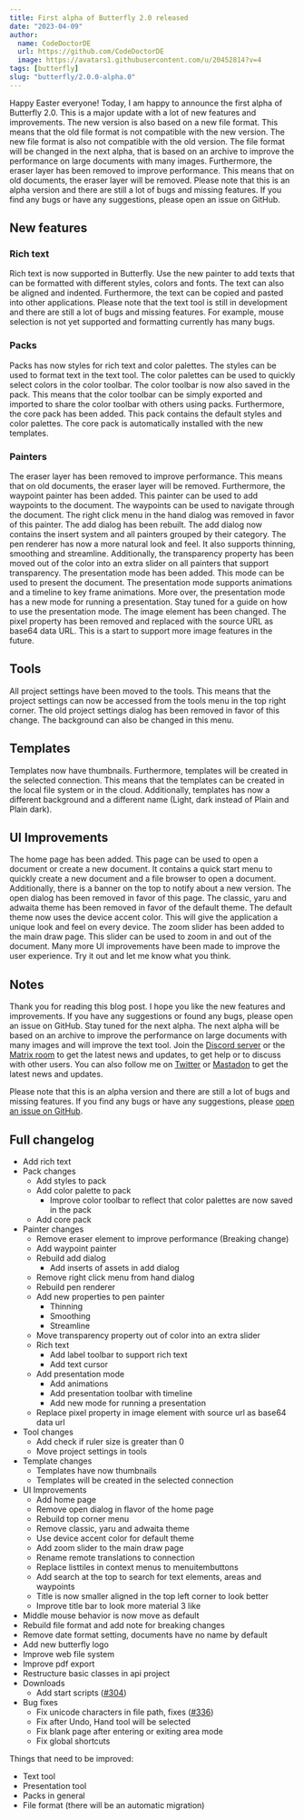 ```yaml
---
title: First alpha of Butterfly 2.0 released
date: "2023-04-09"
author:
  name: CodeDoctorDE
  url: https://github.com/CodeDoctorDE
  image: https://avatars1.githubusercontent.com/u/20452814?v=4
tags: [butterfly]
slug: "butterfly/2.0.0-alpha.0"
---
```


Happy Easter everyone!
Today, I am happy to announce the first alpha of Butterfly 2.0. This is a major update with a lot of new features and improvements. The new version is also based on a new file format. This means that the old file format is not compatible with the new version. The new file format is also not compatible with the old version. The file format will be changed in the next alpha, that is based on an archive to improve the performance on large documents with many images.
Furthermore, the eraser layer has been removed to improve performance. This means that on old documents, the eraser layer will be removed.
Please note that this is an alpha version and there are still a lot of bugs and missing features. If you find any bugs or have any suggestions, please open an issue on GitHub.

## New features

### Rich text

Rich text is now supported in Butterfly. Use the new painter to add texts that can be formatted with different styles, colors and fonts. The text can also be aligned and indented. Furthermore, the text can be copied and pasted into other applications.
Please note that the text tool is still in development and there are still a lot of bugs and missing features. For example, mouse selection is not yet supported and formatting currently has many bugs.

### Packs

Packs has now styles for rich text and color palettes. The styles can be used to format text in the text tool. The color palettes can be used to quickly select colors in the color toolbar. The color toolbar is now also saved in the pack. This means that the color toolbar can be simply exported and imported to share the color toolbar with others using packs.
Furthermore, the core pack has been added. This pack contains the default styles and color palettes. The core pack is automatically installed with the new templates.

### Painters

The eraser layer has been removed to improve performance. This means that on old documents, the eraser layer will be removed.
Furthermore, the waypoint painter has been added. This painter can be used to add waypoints to the document. The waypoints can be used to navigate through the document. The right click menu in the hand dialog was removed in favor of this painter.
The add dialog has been rebuilt. The add dialog now contains the insert system and all painters grouped by their category.
The pen renderer has now a more natural look and feel. It also supports thinning, smoothing and streamline.
Additionally, the transparency property has been moved out of the color into an extra slider on all painters that support transparency.
The presentation mode has been added. This mode can be used to present the document. The presentation mode supports animations and a timeline to key frame animations. More over, the presentation mode has a new mode for running a presentation. Stay tuned for a guide on how to use the presentation mode.
The image element has been changed. The pixel property has been removed and replaced with the source URL as base64 data URL. This is a start to support more image features in the future.

## Tools

All project settings have been moved to the tools. This means that the project settings can now be accessed from the tools menu in the top right corner. The old project settings dialog has been removed in favor of this change. The background can also be changed in this menu.

## Templates

Templates now have thumbnails. Furthermore, templates will be created in the selected connection. This means that the templates can be created in the local file system or in the cloud.
Additionally, templates has now a different background and a different name (Light, dark instead of Plain and Plain dark).

## UI Improvements

The home page has been added. This page can be used to open a document or create a new document.
It contains a quick start menu to quickly create a new document and a file browser to open a document. Additionally, there is a banner on the top to notify about a new version.
The open dialog has been removed in favor of this page.
The classic, yaru and adwaita theme has been removed in favor of the default theme. The default theme now uses the device accent color. This will give the application a unique look and feel on every device.
The zoom slider has been added to the main draw page. This slider can be used to zoom in and out of the document.
Many more UI improvements have been made to improve the user experience. Try it out and let me know what you think.

## Notes

Thank you for reading this blog post. I hope you like the new features and improvements. If you have any suggestions or found any bugs, please open an issue on GitHub. Stay tuned for the next alpha. The next alpha will be based on an archive to improve the performance on large documents with many images and will improve the text tool. Join the [Discord server](https://linwood.dev/discord) or the [Matrix room](https://linwood.dev/matrix) to get the latest news and updates, to get help or to discuss with other users. You can also follow me on [Twitter](https://twitter.com/LinwoodDev) or [Mastadon](https://floss.social/@Linwood) to get the latest news and updates.

Please note that this is an alpha version and there are still a lot of bugs and missing features. If you find any bugs or have any suggestions, please [open an issue on GitHub](https://github.com/LinwoodDev/butterfly/issues/new/choose).

## Full changelog

* Add rich text
* Pack changes
  * Add styles to pack
  * Add color palette to pack
    * Improve color toolbar to reflect that color palettes are now saved in the pack
  * Add core pack
* Painter changes
  * Remove eraser element to improve performance (Breaking change)
  * Add waypoint painter
  * Rebuild add dialog
    * Add inserts of assets in add dialog
  * Remove right click menu from hand dialog
  * Rebuild pen renderer
  * Add new properties to pen painter
    * Thinning
    * Smoothing
    * Streamline
  * Move transparency property out of color into an extra slider
  * Rich text
    * Add label toolbar to support rich text
    * Add text cursor
  * Add presentation mode
    * Add animations
    * Add presentation toolbar with timeline
    * Add new mode for running a presentation
  * Replace pixel property in image element with source url as base64 data url
* Tool changes
  * Add check if ruler size is greater than 0
  * Move project settings in tools
* Template changes
  * Templates have now thumbnails
  * Templates will be created in the selected connection
* UI Improvements
  * Add home page
  * Remove open dialog in flavor of the home page
  * Rebuild top corner menu
  * Remove classic, yaru and adwaita theme
  * Use device accent color for default theme
  * Add zoom slider to the main draw page
  * Rename remote translations to connection
  * Replace listtiles in context menus to menuitembuttons
  * Add search at the top to search for text elements, areas and waypoints
  * Title is now smaller aligned in the top left corner to look better
  * Improve title bar to look more material 3 like
* Middle mouse behavior is now move as default
* Rebuild file format and add note for breaking changes
* Remove date format setting, documents have no name by default
* Add new butterfly logo
* Improve web file system
* Improve pdf export
* Restructure basic classes in api project
* Downloads
  * Add start scripts ([#304](https://github.com/LinwoodDev/Butterfly/issues/304))
* Bug fixes
  * Fix unicode characters in file path, fixes ([#336](https://github.com/LinwoodDev/Butterfly/issues/336))
  * Fix after Undo, Hand tool will be selected
  * Fix blank page after entering or exiting area mode
  * Fix global shortcuts

Things that need to be improved:

* Text tool
* Presentation tool
* Packs in general
* File format (there will be an automatic migration)
